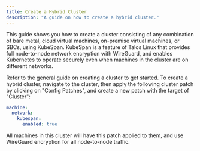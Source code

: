 ```yaml
---
title: Create a Hybrid Cluster
description: "A guide on how to create a hybrid cluster."
---
```


This guide shows you how to create a cluster consisting of any combination of bare metal, cloud virtual machines, on-premise virtual machines, or SBCs, using KubeSpan. KubeSpan is a feature of Talos Linux that provides full node-to-node network encryption with WireGuard, and enables Kubernetes to operate securely even when machines in the cluster are on different networks.

Refer to the general guide on creating a cluster to get started.
To create a hybrid cluster, navigate to the cluster, then apply the following cluster patch by clicking on "Config Patches", and create a new patch with the target of "Cluster":


```yaml
machine:
  network:
    kubespan:
      enabled: true
```

All machines in this cluster will have this patch applied to them, and use WireGuard encryption for all node-to-node traffic.